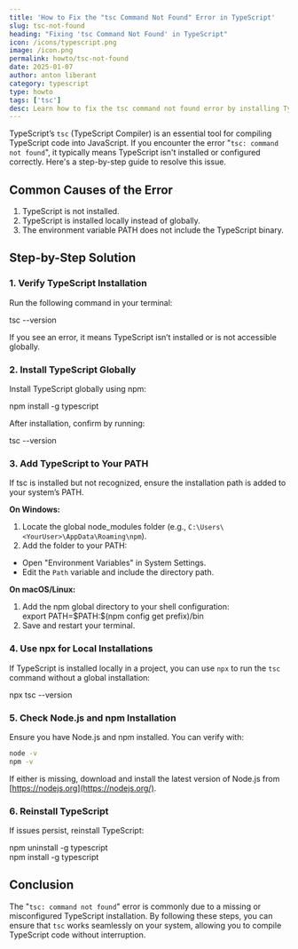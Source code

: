 ```yaml
---
title: 'How to Fix the "tsc Command Not Found" Error in TypeScript'
slug: tsc-not-found
heading: "Fixing 'tsc Command Not Found' in TypeScript"
icon: /icons/typescript.png
image: /icon.png
permalink: howto/tsc-not-found
date: 2025-01-07
author: anton liberant
category: typescript
type: howto
tags: ['tsc']
desc: Learn how to fix the tsc command not found error by installing TypeScript globally, checking PATH settings, and troubleshooting common setup problems effectively.
---
```


TypeScript’s `tsc` (TypeScript Compiler) is an essential tool for compiling TypeScript code into JavaScript. If you encounter the error "`tsc: command not found`", it typically means TypeScript isn't installed or configured correctly. Here's a step-by-step guide to resolve this issue.

## Common Causes of the Error

1. TypeScript is not installed.
2. TypeScript is installed locally instead of globally.
3. The environment variable PATH does not include the TypeScript binary.

## Step-by-Step Solution

### 1. Verify TypeScript Installation

Run the following command in your terminal:

<div className='code-cmd'>tsc --version</div>

If you see an error, it means TypeScript isn’t installed or is not accessible globally.

### 2. Install TypeScript Globally

Install TypeScript globally using npm:

<div className='code-cmd'>npm install -g typescript</div>

After installation, confirm by running:

<div className='code-cmd'>tsc --version</div>

### 3. Add TypeScript to Your PATH

If tsc is installed but not recognized, ensure the installation path is added to your system’s PATH.

**On Windows:**

1. Locate the global node_modules folder (e.g., `C:\Users\<YourUser>\AppData\Roaming\npm`).
2. Add the folder to your PATH:

- Open "Environment Variables" in System Settings.
- Edit the `Path` variable and include the directory path.

**On macOS/Linux:**

1. Add the npm global directory to your shell configuration:
   <div className='code-cmd'>
     export PATH=$PATH:$(npm config get prefix)/bin
   </div>
2. Save and restart your terminal.

### 4. Use npx for Local Installations

If TypeScript is installed locally in a project, you can use `npx` to run the `tsc` command without a global installation:

<div className='code-cmd'>npx tsc --version</div>

### 5. Check Node.js and npm Installation

Ensure you have Node.js and npm installed. You can verify with:

```bash
node -v
npm -v
```

If either is missing, download and install the latest version of Node.js from [https://nodejs.org](https://nodejs.org/).

### 6. Reinstall TypeScript

If issues persist, reinstall TypeScript:

<div className='code-cmd'>npm uninstall -g typescript</div>
<div className='code-cmd'>npm install -g typescript</div>

## Conclusion

The "`tsc: command not found`" error is commonly due to a missing or misconfigured TypeScript installation. By following these steps, you can ensure that `tsc` works seamlessly on your system, allowing you to compile TypeScript code without interruption.
